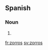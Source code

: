 ==Spanish==

===Noun===
{{infl|es|noun form|g=m|g2=p}}

# {{plural of|[[zorro]]|lang=es|nocat=1}}

[[fr:zorros]]
[[sv:zorros]]